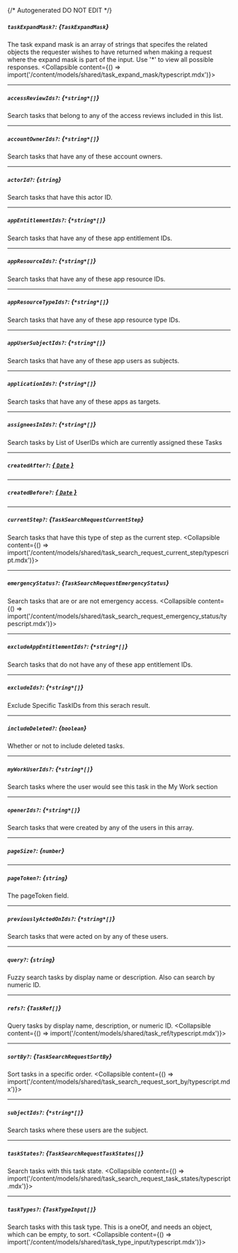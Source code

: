 {/* Autogenerated DO NOT EDIT  */}

##### `taskExpandMask?`: *{`TaskExpandMask`}*
The task expand mask is an array of strings that specifes the related objects the requester wishes to have returned when making a request where the expand mask is part of the input. Use '*' to view all possible responses.
<Collapsible content={() => import('/content/models/shared/task_expand_mask/typescript.mdx')}>
</Collapsible>

---
##### `accessReviewIds?`: *{`*string*[]`}*
Search tasks that belong to any of the access reviews included in this list.

---
##### `accountOwnerIds?`: *{`*string*[]`}*
Search tasks that have any of these account owners.

---
##### `actorId?`: *{`string`}*
Search tasks that have this actor ID.

---
##### `appEntitlementIds?`: *{`*string*[]`}*
Search tasks that have any of these app entitlement IDs.

---
##### `appResourceIds?`: *{`*string*[]`}*
Search tasks that have any of these app resource IDs.

---
##### `appResourceTypeIds?`: *{`*string*[]`}*
Search tasks that have any of these app resource type IDs.

---
##### `appUserSubjectIds?`: *{`*string*[]`}*
Search tasks that have any of these app users as subjects.

---
##### `applicationIds?`: *{`*string*[]`}*
Search tasks that have any of these apps as targets.

---
##### `assigneesInIds?`: *{`*string*[]`}*
Search tasks by  List of UserIDs which are currently assigned these Tasks

---
##### `createdAfter?`: [*{ `Date` }*](https://developer.mozilla.org/en-US/docs/Web/JavaScript/Reference/Global_Objects/Date)

---
##### `createdBefore?`: [*{ `Date` }*](https://developer.mozilla.org/en-US/docs/Web/JavaScript/Reference/Global_Objects/Date)

---
##### `currentStep?`: *{`TaskSearchRequestCurrentStep`}*
Search tasks that have this type of step as the current step.
<Collapsible content={() => import('/content/models/shared/task_search_request_current_step/typescript.mdx')}>
</Collapsible>

---
##### `emergencyStatus?`: *{`TaskSearchRequestEmergencyStatus`}*
Search tasks that are or are not emergency access.
<Collapsible content={() => import('/content/models/shared/task_search_request_emergency_status/typescript.mdx')}>
</Collapsible>

---
##### `excludeAppEntitlementIds?`: *{`*string*[]`}*
Search tasks that do not have any of these app entitlement IDs.

---
##### `excludeIds?`: *{`*string*[]`}*
Exclude Specific TaskIDs from this serach result.

---
##### `includeDeleted?`: *{`boolean`}*
Whether or not to include deleted tasks.

---
##### `myWorkUserIds?`: *{`*string*[]`}*
Search tasks where the user would see this task in the My Work section

---
##### `openerIds?`: *{`*string*[]`}*
Search tasks that were created by any of the users in this array.

---
##### `pageSize?`: *{`number`}*

---
##### `pageToken?`: *{`string`}*
The pageToken field.

---
##### `previouslyActedOnIds?`: *{`*string*[]`}*
Search tasks that were acted on by any of these users.

---
##### `query?`: *{`string`}*
Fuzzy search tasks by display name or description. Also can search by numeric ID.

---
##### `refs?`: *{`TaskRef[]`}*
Query tasks by display name, description, or numeric ID.
<Collapsible content={() => import('/content/models/shared/task_ref/typescript.mdx')}>
</Collapsible>

---
##### `sortBy?`: *{`TaskSearchRequestSortBy`}*
Sort tasks in a specific order.
<Collapsible content={() => import('/content/models/shared/task_search_request_sort_by/typescript.mdx')}>
</Collapsible>

---
##### `subjectIds?`: *{`*string*[]`}*
Search tasks where these users are the subject.

---
##### `taskStates?`: *{`TaskSearchRequestTaskStates[]`}*
Search tasks with this task state.
<Collapsible content={() => import('/content/models/shared/task_search_request_task_states/typescript.mdx')}>
</Collapsible>

---
##### `taskTypes?`: *{`TaskTypeInput[]`}*
Search tasks with this task type. This is a oneOf, and needs an object, which can be empty, to sort.
<Collapsible content={() => import('/content/models/shared/task_type_input/typescript.mdx')}>
</Collapsible>

